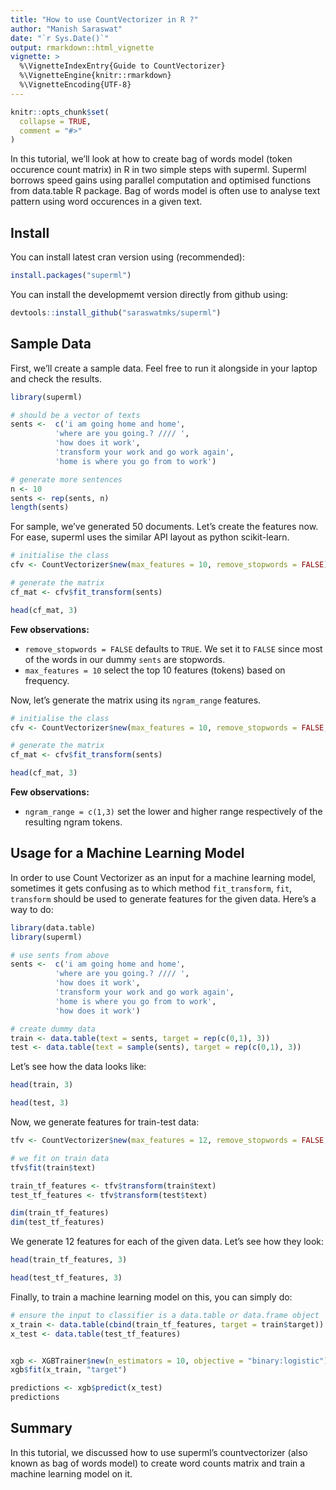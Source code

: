 ```yaml
---
title: "How to use CountVectorizer in R ?"
author: "Manish Saraswat"
date: "`r Sys.Date()`"
output: rmarkdown::html_vignette
vignette: >
  %\VignetteIndexEntry{Guide to CountVectorizer}
  %\VignetteEngine{knitr::rmarkdown}
  %\VignetteEncoding{UTF-8}
---
```


```r
knitr::opts_chunk$set(
  collapse = TRUE,
  comment = "#>"
)
```

In this tutorial, we'll look at how to create bag of words model (token occurence count matrix) in R in two simple steps with superml. Superml borrows speed gains using parallel computation and optimised functions from data.table R package. Bag of words model is often use to analyse text pattern using word occurences in a given text.

## Install 

You can install latest cran version using (recommended):

```r
install.packages("superml")
```

You can install the developmemt version directly from github using:


```r
devtools::install_github("saraswatmks/superml")
```

## Sample Data

First, we'll create a sample data. Feel free to run it alongside in your laptop and check the results.

```r
library(superml)

# should be a vector of texts
sents <-  c('i am going home and home',
          'where are you going.? //// ',
          'how does it work',
          'transform your work and go work again',
          'home is where you go from to work')

# generate more sentences
n <- 10
sents <- rep(sents, n) 
length(sents)
```

For sample, we've generated 50 documents. Let's create the features now. For ease, superml uses the similar API
layout as python scikit-learn.

```r
# initialise the class
cfv <- CountVectorizer$new(max_features = 10, remove_stopwords = FALSE)

# generate the matrix
cf_mat <- cfv$fit_transform(sents)

head(cf_mat, 3)

```

**Few observations:**

* `remove_stopwords = FALSE` defaults to `TRUE`. We set it to `FALSE` since most of the words in our dummy `sents` are stopwords. 
* `max_features = 10` select the top 10 features (tokens) based on frequency.

 
 Now, let's generate the matrix using its `ngram_range` features.
 
```r
# initialise the class
cfv <- CountVectorizer$new(max_features = 10, remove_stopwords = FALSE, ngram_range = c(1, 3))

# generate the matrix
cf_mat <- cfv$fit_transform(sents)

head(cf_mat, 3)

```
 
**Few observations:**

* `ngram_range = c(1,3)` set the lower and higher range respectively of the resulting ngram tokens.


## Usage for a Machine Learning Model

In order to use Count Vectorizer as an input for a machine learning model, sometimes it gets confusing as to which method `fit_transform`, `fit`, `transform` should be used to generate  features for the given data. Here's a way to do:

```r

library(data.table)
library(superml)

# use sents from above
sents <-  c('i am going home and home',
          'where are you going.? //// ',
          'how does it work',
          'transform your work and go work again',
          'home is where you go from to work',
          'how does it work')

# create dummy data
train <- data.table(text = sents, target = rep(c(0,1), 3))
test <- data.table(text = sample(sents), target = rep(c(0,1), 3))
```

Let's see how the data looks like:

```r
head(train, 3)

```

```r
head(test, 3)
```

Now, we generate features for train-test data:

```r

tfv <- CountVectorizer$new(max_features = 12, remove_stopwords = FALSE, ngram_range = c(1,3))

# we fit on train data
tfv$fit(train$text)

train_tf_features <- tfv$transform(train$text)
test_tf_features <- tfv$transform(test$text)

dim(train_tf_features)
dim(test_tf_features)

```


We generate 12 features for each of the given data. Let's see how they look:

```r
head(train_tf_features, 3)
```

```r
head(test_tf_features, 3)
```


Finally, to train a machine learning model on this, you can simply do:

```r

# ensure the input to classifier is a data.table or data.frame object
x_train <- data.table(cbind(train_tf_features, target = train$target))
x_test <- data.table(test_tf_features)


xgb <- XGBTrainer$new(n_estimators = 10, objective = "binary:logistic")
xgb$fit(x_train, "target")

predictions <- xgb$predict(x_test)
predictions

```


## Summary

In this tutorial, we discussed how to use superml's countvectorizer (also known as bag of words model) to create word counts matrix and train a machine learning model on it.

